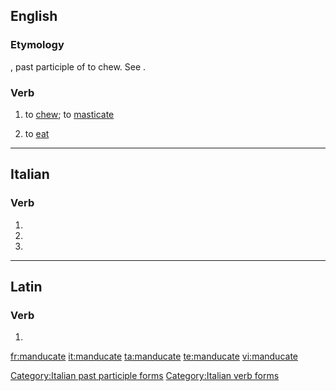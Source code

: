 ==English==

===Etymology===
{{etyl|la|en}} {{lena}} {{term|manducatus}}, past participle of {{term|manducare}} to chew. See {{term|manger}}.

===Verb===
{{en-verb|manducates|manducating|manducated}}

# {{context|literary|lang=en}} to [[chew]]; to [[masticate]]
# {{context|literary|lang=en}} to [[eat]]
#: {{rfquotek|Jeremy Taylor}}

----

==Italian==

===Verb===
{{head|it|verb form}}

# {{conjugation of|manducare||2|p|pres|ind|lang=it}}
# {{conjugation of|manducare||2|p|imp|lang=it}}
# {{feminine plural of|manducato|lang=it}}

[[Category:Italian past participle forms]]
[[Category:Italian verb forms]]

----

==Latin==

===Verb===
{{la-verb-form|mandūcāte}}

# {{conjugation of|mandūcō||2|p|pres|act|imp|lang=la}}

[[fr:manducate]]
[[it:manducate]]
[[ta:manducate]]
[[te:manducate]]
[[vi:manducate]]